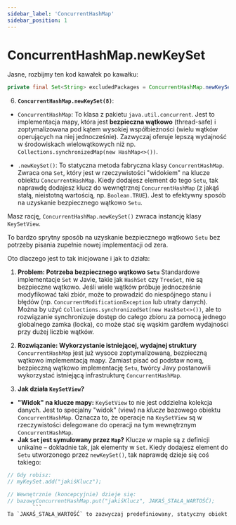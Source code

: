 ```yaml
---
sidebar_label: 'ConcurrentHashMap'
sidebar_position: 1
---
```


# ConcurrentHashMap.newKeySet

Jasne, rozbijmy ten kod kawałek po kawałku:

```java
private final Set<String> excludedPackages = ConcurrentHashMap.newKeySet(8);
```

6.  **`ConcurrentHashMap.newKeySet(8)`**:
*   `ConcurrentHashMap`: To klasa z pakietu `java.util.concurrent`. Jest to implementacja mapy, która jest **bezpieczna wątkowo** (thread-safe) i zoptymalizowana pod kątem wysokiej współbieżności (wielu wątków operujących na niej jednocześnie). Zazwyczaj oferuje lepszą wydajność w środowiskach wielowątkowych niż np. `Collections.synchronizedMap(new HashMap<>())`.

*   `.newKeySet()`: To statyczna metoda fabryczna klasy `ConcurrentHashMap`. Zwraca ona `Set`, który jest w rzeczywistości "widokiem" na klucze obiektu `ConcurrentHashMap`. Kiedy dodajesz element do tego `Setu`, tak naprawdę dodajesz klucz do wewnętrznej `ConcurrentHashMap` (z jakąś stałą, nieistotną wartością, np. `Boolean.TRUE`). Jest to efektywny sposób na uzyskanie bezpiecznego wątkowo `Setu`.



Masz rację, `ConcurrentHashMap.newKeySet()` zwraca instancję klasy `KeySetView`.

To bardzo sprytny sposób na uzyskanie bezpiecznego wątkowo `Setu` bez potrzeby pisania zupełnie nowej implementacji od zera.

Oto dlaczego jest to tak inicjowane i jak to działa:

1.  **Problem: Potrzeba bezpiecznego wątkowo `Setu`**
Standardowe implementacje `Set` w Javie, takie jak `HashSet` czy `TreeSet`, nie są bezpieczne wątkowo. Jeśli wiele wątków próbuje jednocześnie modyfikować taki zbiór, może to prowadzić do niespójnego stanu i błędów (np. `ConcurrentModificationException` lub utraty danych).
Można by użyć `Collections.synchronizedSet(new HashSet<>())`, ale to rozwiązanie synchronizuje dostęp do całego zbioru za pomocą jednego globalnego zamka (locka), co może stać się wąskim gardłem wydajności przy dużej liczbie wątków.

2.  **Rozwiązanie: Wykorzystanie istniejącej, wydajnej struktury**
`ConcurrentHashMap` jest już wysoce zoptymalizowaną, bezpieczną wątkowo implementacją mapy. Zamiast pisać od podstaw nową, bezpieczną wątkowo implementację `Setu`, twórcy Javy postanowili wykorzystać istniejącą infrastrukturę `ConcurrentHashMap`.

3.  **Jak działa `KeySetView`?**
*   **"Widok" na klucze mapy:** `KeySetView` to nie jest oddzielna kolekcja danych. Jest to specjalny "widok" (view) na *klucze* bazowego obiektu `ConcurrentHashMap`. Oznacza to, że operacje na `KeySetView` są w rzeczywistości delegowane do operacji na tym wewnętrznym `ConcurrentHashMap`.
*   **Jak `Set` jest symulowany przez `Map`?** Klucze w mapie są z definicji unikalne – dokładnie tak, jak elementy w `Set`. Kiedy dodajesz element do `Setu` utworzonego przez `newKeySet()`, tak naprawdę dzieje się coś takiego:
```java
// Gdy robisz:
// myKeySet.add("jakiśKlucz");

// Wewnętrznie (koncepcyjnie) dzieje się:
// bazowyConcurrentHashMap.put("jakiśKlucz", JAKAŚ_STAŁA_WARTOŚĆ);
        ```
Ta `JAKAŚ_STAŁA_WARTOŚĆ` to zazwyczaj predefiniowany, statyczny obiekt, np. `Boolean.TRUE`. Nie jest on istotny z punktu widzenia użytkownika `Setu` – liczy się tylko obecność klucza.